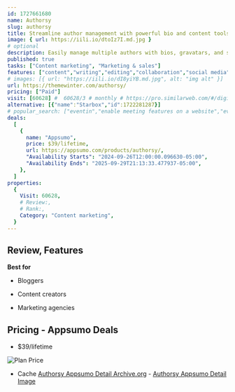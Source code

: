 ```yaml
---
id: 1727661680
name: Authorsy
slug: authorsy
title: Streamline author management with powerful bio and content tools for WordPress blogs
image: { url: https://iili.io/dtoIz7I.md.jpg }
# optional
description: Easily manage multiple authors with bios, gravatars, and social links on your blogIncrease engagement with voting, reactions, and sharing tools integrated directly into your posts
published: true
tasks: ["Content marketing", "Marketing & sales"]
features: ["content","writing","editing","collaboration","social media","analytics","marketing"]
# images: [{ url: "https://iili.io/dI8yiYB.md.jpg", alt: "img alt" }]
url: https://themewinter.com/authorsy/
pricing: ["Paid"]
visit: [60628] #  60628/3 # monthly # https://pro.similarweb.com/#/digitalsuite/websiteanalysis/home
alternative: [{"name":"Starbox","id":1722281287}]
# popular_search: ["eventin","enable meeting features on a website","eventin wordpress","eventin pro","best free plugins for wordpress 2024"]
deals:
  [
    {
      name: "Appsumo",
      price: $39/lifetime,
      url: https://appsumo.com/products/authorsy/,
      "Availability Starts": "2024-09-26T12:00:00.096630-05:00",
      "Availability Ends": "2025-09-29T21:13:33.477937-05:00",
    },
  ]
properties:
  {
    Visit: 60628,
    # Review:,
    # Rank:,
    Category: "Content marketing",
  }
---
```


## Review, Features

 

**Best for**

- Bloggers

- Content creators

- Marketing agencies

## Pricing - Appsumo Deals

- $39/lifetime

<Img src="https://iili.io/dtx977R.png" alt="Plan Price" />

- Cache [Authorsy Appsumo Detail Archive.org](https://web.archive.org/web/*/https://appsumo.com/products/authorsy/) - [Authorsy Appsumo Detail Image](https://iili.io/dtxHnaf.png)
